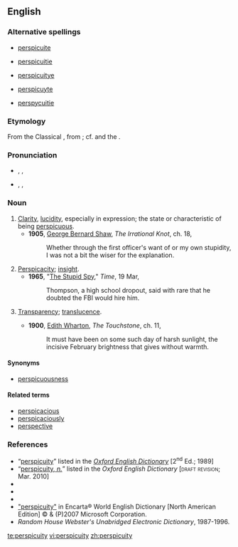 ==English==

===Alternative spellings===
{{rel-top5|Obsolete variants}}
* [[perspicuite]] {{defdate|15<sup>th</sup> C.}}
{{rel-mid5}}
* [[perspicuitie]] {{defdate|15<sup>th</sup>–16<sup>th</sup> CC.}}
{{rel-mid5}}
* [[perspicuitye]] {{defdate|16<sup>th</sup> C.}}
{{rel-mid5}}
* [[perspicuyte]] {{defdate|pre-1500}}
{{rel-mid5}}
* [[perspycuitie]] {{defdate|pre-1500}}
{{rel-bottom}}

===Etymology===
From the Classical {{etyl|la|en}} {{term|perspicuitas|perspicuitās|transparency”, “lucidity”, “[[self-evidency]]”, {{sense|in post-Classical Latin}} “penetration”, “insight|lang=la}}, from {{term|perspicuus||clear”, “evident|lang=la}}; cf. {{term|perspicacity|lang=en}} and the {{etyl|fr|-}} {{term|perspicuité|lang=fr}}.

===Pronunciation===
* {{a|RP}} {{enPR|pər'spĭkyo͞oʹĭti}}, {{IPA|/ˌpəːspɪˈkjuːɪti/}}, {{SAMPA|/%p@:spI"kju:Iti/}}
* {{a|US}} {{enPR|pər'spəkyo͞oʹədi}}, {{IPA|/ˌpɚspəˈkjuədi/}}, {{SAMPA|/%p@`sp@"kju@di/}}

===Noun===
{{en-noun|-}}

# [[clarity|Clarity]], [[lucidity]], especially in expression; the state or characteristic of being [[perspicuous]].
#* '''1905''', [[w:George_Bernard_Shaw|George Bernard Shaw]], ''The Irrational Knot'', ch. 18,
#*: Whether through the first officer's want of {{q|perspicuity}} or my own stupidity, I was not a bit the wiser for the explanation.
# [[perspicacity|Perspicacity]]; [[insight]].
#* '''1965''', "[http://www.time.com/time/magazine/article/0,9171,833549,00.html The Stupid Spy]," ''Time'', 19 Mar,
#*: Thompson, a high school dropout, said with rare {{q|perspicuity}} that he doubted the FBI would hire him.
# {{rare}} [[transparency|Transparency]]; [[translucence]].
#* '''1900''', [[w:Edith_Wharton|Edith Wharton]], ''The Touchstone'', ch. 11,
#*: It must have been on some such day of harsh sunlight, the incisive February brightness that gives {{q|perspicuity}} without warmth.

====Synonyms====
* [[perspicuousness]]

====Related terms====
* [[perspicacious]]
* [[perspicaciously]]
* [[perspective]]

===References===
* “<span class="plainlinks">[http://ed2.oed.com/cgi/display/00176292 perspicuity]</span>” listed in the ''[[w:Oxford English Dictionary|Oxford English Dictionary]]'' [2<sup>nd</sup> Ed.; 1989]
* “<span class="plainlinks">[http://dictionary.oed.com/cgi/entry/50176288 perspicuity, ''n.'']</span>” listed in the ''Oxford English Dictionary'' [<span style="font-variant:small-caps">draft revision</span>; Mar. 2010]
* {{R:Webster 1828}}
* {{R:Webster 1913|perspicuity}}
* {{R:Dictionary.com|perspicuity}}
* [http://encarta.msn.com/dictionary_/perspicuity.html "perspicuity"] in Encarta® World English Dictionary [North American Edition] © & (P)2007 Microsoft Corporation.
* ''Random House Webster's Unabridged Electronic Dictionary'', 1987-1996.

[[te:perspicuity]]
[[vi:perspicuity]]
[[zh:perspicuity]]